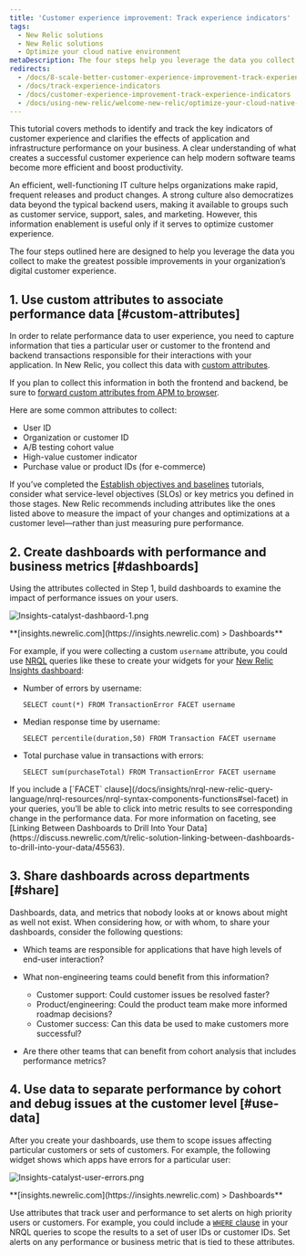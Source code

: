 ```yaml
---
title: 'Customer experience improvement: Track experience indicators'
tags:
  - New Relic solutions
  - New Relic solutions
  - Optimize your cloud native environment
metaDescription: The four steps help you leverage the data you collect to make the greatest possible improvements in your organization’s digital customer experience.
redirects:
  - /docs/8-scale-better-customer-experience-improvement-track-experience-indicators
  - /docs/track-experience-indicators
  - /docs/customer-experience-improvement-track-experience-indicators
  - /docs/using-new-relic/welcome-new-relic/optimize-your-cloud-native-environment/customer-experience-improvement-track-experience-indicators
---
```


This tutorial covers methods to identify and track the key indicators of customer experience and clarifies the effects of application and infrastructure performance on your business. A clear understanding of what creates a successful customer experience can help modern software teams become more efficient and boost productivity.

An efficient, well-functioning IT culture helps organizations make rapid, frequent releases and product changes. A strong culture also democratizes data beyond the typical backend users, making it available to groups such as customer service, support, sales, and marketing. However, this information enablement is useful only if it serves to optimize customer experience.

The four steps outlined here are designed to help you leverage the data you collect to make the greatest possible improvements in your organization’s digital customer experience.

## 1. Use custom attributes to associate performance data [#custom-attributes]

In order to relate performance data to user experience, you need to capture information that ties a particular user or customer to the frontend and backend transactions responsible for their interactions with your application. In New Relic, you collect this data with [custom attributes](/docs/agents/manage-apm-agents/agent-data/collect-custom-attributes).

If you plan to collect this information in both the frontend and backend, be sure to [forward custom attributes from APM to browser](/docs/insights/insights-data-sources/custom-data/insert-data-via-new-relic-browser#custom-attribute-forward-apm).

Here are some common attributes to collect:

* User ID
* Organization or customer ID
* A/B testing cohort value
* High-value customer indicator
* Purchase value or product IDs (for e-commerce)

If you’ve completed the [Establish objectives and baselines](/docs/using-new-relic/welcome-new-relic/optimize-your-cloud-native-environment/establish-objectives-baselines-define-team-slos) tutorials, consider what service-level objectives (SLOs) or key metrics you defined in those stages. New Relic recommends including attributes like the ones listed above to measure the impact of your changes and optimizations at a customer level—rather than just measuring pure performance.

## 2. Create dashboards with performance and business metrics [#dashboards]

Using the attributes collected in Step 1, build dashboards to examine the impact of performance issues on your users.

![Insights-catalyst-dashbaord-1.png](./images/Insights-catalyst-dashbaord-1.png "Insights-catalyst-dashbaord-1.png")

<figcaption>
  **[insights.newrelic.com](https://insights.newrelic.com) > Dashboards**
</figcaption>

For example, if you were collecting a custom `username` attribute, you could use [NRQL](/docs/insights/nrql-new-relic-query-language/using-nrql/introduction-nrql) queries like these to create your widgets for your [New Relic Insights dashboard](/docs/insights/use-insights-ui/manage-dashboards/create-edit-copy-insights-dashboards):

* Number of errors by username:

  ```
  SELECT count(*) FROM TransactionError FACET username
  ```
* Median response time by username:

  ```
  SELECT percentile(duration,50) FROM Transaction FACET username
  ```
* Total purchase value in transactions with errors:

  ```
  SELECT sum(purchaseTotal) FROM TransactionError FACET username
  ```

<Callout variant="tip">
  If you include a [`FACET` clause](/docs/insights/nrql-new-relic-query-language/nrql-resources/nrql-syntax-components-functions#sel-facet) in your queries, you’ll be able to click into metric results to see corresponding change in the performance data. For more information on faceting, see [Linking Between Dashboards to Drill Into Your Data](https://discuss.newrelic.com/t/relic-solution-linking-between-dashboards-to-drill-into-your-data/45563).
</Callout>

## 3. Share dashboards across departments [#share]

Dashboards, data, and metrics that nobody looks at or knows about might as well not exist. When considering how, or with whom, to share your dashboards, consider the following questions:

* Which teams are responsible for applications that have high levels of end-user interaction?
* What non-engineering teams could benefit from this information?

  * Customer support: Could customer issues be resolved faster?
  * Product/engineering: Could the product team make more informed roadmap decisions?
  * Customer success: Can this data be used to make customers more successful?
* Are there other teams that can benefit from cohort analysis that includes performance metrics?

## 4. Use data to separate performance by cohort and debug issues at the customer level [#use-data]

After you create your dashboards, use them to scope issues affecting particular customers or sets of customers. For example, the following widget shows which apps have errors for a particular user:

![Insights-catalyst-user-errors.png](./images/Insights-catalyst-user-errors_0.png "Insights-catalyst-user-errors.png")

<figcaption>
  **[insights.newrelic.com](https://insights.newrelic.com) > Dashboards**
</figcaption>

Use attributes that track user and performance to set alerts on high priority users or customers. For example, you could include a [`WHERE` clause](/docs/insights/nrql-new-relic-query-language/nrql-resources/nrql-syntax-components-functions#sel-where) in your NRQL queries to scope the results to a set of user IDs or customer IDs. Set alerts on any performance or business metric that is tied to these attributes.
